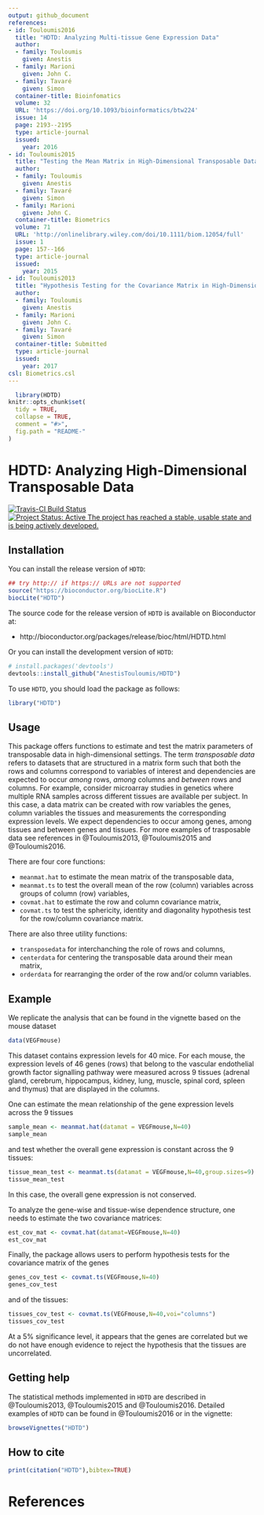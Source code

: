 ```yaml
---
output: github_document
references:
- id: Touloumis2016
  title: "HDTD: Analyzing Multi-tissue Gene Expression Data"
  author:
  - family: Touloumis
    given: Anestis
  - family: Marioni 
    given: John C.
  - family: Tavaré
    given: Simon  
  container-title: Bioinfomatics
  volume: 32
  URL: 'https://doi.org/10.1093/bioinformatics/btw224'
  issue: 14
  page: 2193--2195
  type: article-journal
  issued:
    year: 2016
- id: Touloumis2015
  title: "Testing the Mean Matrix in High-Dimensional Transposable Data"
  author:
  - family: Touloumis
    given: Anestis
  - family: Tavaré
    given: Simon
  - family: Marioni 
    given: John C. 
  container-title: Biometrics
  volume: 71
  URL: 'http://onlinelibrary.wiley.com/doi/10.1111/biom.12054/full'
  issue: 1
  page: 157--166
  type: article-journal
  issued:
    year: 2015
- id: Touloumis2013
  title: "Hypothesis Testing for the Covariance Matrix in High-Dimensional Transposable Data with Kronecker Product Dependence Structure"
  author:
  - family: Touloumis
    given: Anestis
  - family: Marioni 
    given: John C.
  - family: Tavaré
    given: Simon  
  container-title: Submitted
  type: article-journal
  issued:
    year: 2017 
csl: Biometrics.csl  
---
```


<!-- README.md is generated from README.Rmd. Please edit that file -->

```r
  library(HDTD)
knitr::opts_chunk$set(
  tidy = TRUE,
  collapse = TRUE,
  comment = "#>",
  fig.path = "README-"
)
```

# HDTD: Analyzing High-Dimensional Transposable Data

[![Travis-CI Build Status](https://travis-ci.org/AnestisTouloumis/HDTD.svg?branch=master)](https://travis-ci.org/AnestisTouloumis/HDTD)
[![Project Status: Active The project has reached a stable, usable state and is being actively developed.](http://www.repostatus.org/badges/latest/active.svg)](http://www.repostatus.org/#active) 


## Installation

You can install the release version of `HDTD`:

``` r
## try http:// if https:// URLs are not supported
source("https://bioconductor.org/biocLite.R")
biocLite("HDTD")
```

The source code for the release version of `HDTD` is available on Bioconductor at:

- http://bioconductor.org/packages/release/bioc/html/HDTD.html

Or you can install the development version of `HDTD`:

``` r
# install.packages('devtools')
devtools::install_github("AnestisTouloumis/HDTD")
```

To use `HDTD`, you should load the package as follows:

``` r
library("HDTD")
```

## Usage

This package offers functions to estimate and test the matrix parameters of transposable data in high-dimensional settings. The term _transposable data_ refers to datasets that are structured in a matrix form such that both the rows and columns correspond to variables of interest and dependencies are expected to occur _among_ rows, _among_ columns and _between_ rows and columns. For example, consider microarray studies in genetics where multiple RNA samples across different tissues are available per subject. In this case, a data matrix can be created with row variables the genes, column variables the tissues and measurements the corresponding expression levels. We expect dependencies to occur among genes, among tissues and between genes and tissues. For more examples of trasposable data see references in @Touloumis2013, @Touloumis2015 and @Touloumis2016.


There are four core functions:

- `meanmat.hat` to estimate the mean matrix of the transposable data,
- `meanmat.ts` to test the overall mean of the row (column) variables across groups of column (row) variables,
- `covmat.hat` to estimate the row and column covariance matrix,
- `covmat.ts` to test the sphericity, identity and diagonality hypothesis test for the row/column covariance matrix.


There are also three utility functions:

- `transposedata` for interchanching the role of rows and columns,
- `centerdata` for centering the transposable data around their mean matrix,
- `orderdata` for rearranging the order of the row and/or column variables.

## Example
We replicate the analysis that can be found in the vignette based on the mouse dataset 
```r
data(VEGFmouse)
```
This dataset contains expression levels for $40$ mice. For each mouse, the expression levels of $46$ genes (rows) that belong to the vascular endothelial growth factor signalling pathway were measured across $9$ tissues (adrenal gland, cerebrum, hippocampus, kidney, lung, muscle, spinal cord, spleen and thymus) that are displayed in the columns.

One can estimate the mean relationship of the gene expression levels across the $9$ tissues
```r
sample_mean <- meanmat.hat(datamat = VEGFmouse,N=40)
sample_mean
```
and test whether the overall gene expression is constant across the $9$ tissues:
```r
tissue_mean_test <- meanmat.ts(datamat = VEGFmouse,N=40,group.sizes=9)
tissue_mean_test
```
In this case, the overall gene expression is not conserved. 

To analyze the gene-wise and tissue-wise dependence structure, one needs to estimate the two covariance matrices:
```r
est_cov_mat <- covmat.hat(datamat=VEGFmouse,N=40)
est_cov_mat
```
Finally, the package allows users to perform hypothesis tests for the covariance matrix of the genes
```r
genes_cov_test <- covmat.ts(VEGFmouse,N=40)
genes_cov_test
```
and of the tissues:
```r
tissues_cov_test <- covmat.ts(VEGFmouse,N=40,voi="columns")
tissues_cov_test
```
At a $5\%$ significance level, it appears that the genes are correlated but we do not have enough evidence to reject the hypothesis that the tissues are uncorrelated. 

## Getting help
The statistical methods implemented in `HDTD` are described in @Touloumis2013, @Touloumis2015 and @Touloumis2016. Detailed examples of `HDTD` can be found in @Touloumis2016 or in the vignette: 

```r
browseVignettes("HDTD")
```


## How to cite

```r
print(citation("HDTD"),bibtex=TRUE)
```

# References